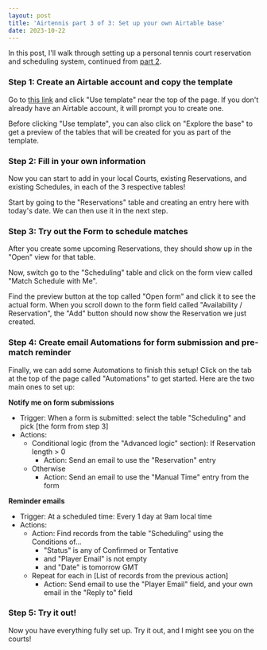 ```yaml
---
layout: post
title: 'Airtennis part 3 of 3: Set up your own Airtable base'
date: 2023-10-22
---
```


In this post, I'll walk through setting up a personal tennis court reservation and scheduling
system, continued from [part 2](airtennis-part-2-of-3-tennis-scheduling-and-reminders-on-airtable).

<h3 id="step-1">Step 1: Create an Airtable account and copy the template</h3>

Go to [this link](https://www.airtable.com/universe/exp2vRYvl9x1xHOKA/airtennis) and click "Use
template" near the top of the page. If you don't already have an Airtable account, it will prompt
you to create one.

Before clicking "Use template", you can also click on "Explore the base" to get a preview of the
tables that will be created for you as part of the template.

<h3 id="step-2">Step 2: Fill in your own information</h3>

Now you can start to add in your local Courts, existing Reservations, and existing Schedules, in
each of the 3 respective tables!

Start by going to the "Reservations" table and creating an entry here with today's date. We can
then use it in the next step.

<h3 id="step-3">Step 3: Try out the Form to schedule matches</h3>

After you create some upcoming Reservations, they should show up in the "Open" view for that table.

Now, switch go to the "Scheduling" table and click on the form view called "Match Schedule with Me".

Find the preview button at the top called "Open form" and click it to see the actual form. When you
scroll down to the form field called "Availability / Reservation", the "Add" button should now show
the Reservation we just created.

<h3 id="step-4">
  Step 4: Create email Automations for form submission and pre-match reminder
</h3>

Finally, we can add some Automations to finish this setup! Click on the tab at the top of the page
called "Automations" to get started. Here are the two main ones to set up:

**Notify me on form submissions**

- Trigger: When a form is submitted: select the table "Scheduling" and pick [the form from step 3]
- Actions:
  - Conditional logic (from the "Advanced logic" section): If Reservation length > 0
    - Action: Send an email to use the "Reservation" entry
  - Otherwise
    - Action: Send an email to use the "Manual Time" entry from the form

**Reminder emails**

- Trigger: At a scheduled time: Every 1 day at 9am local time
- Actions:
  - Action: Find records from the table "Scheduling" using the Conditions of...
    - "Status" is any of Confirmed or Tentative
    - and "Player Email" is not empty
    - and "Date" is tomorrow GMT
  - Repeat for each in [List of records from the previous action]
    - Action: Send email to use the "Player Email" field, and your own email in the "Reply to" field

<h3 id="step-5">Step 5: Try it out!</h3>

Now you have everything fully set up. Try it out, and I might see you on the courts!
